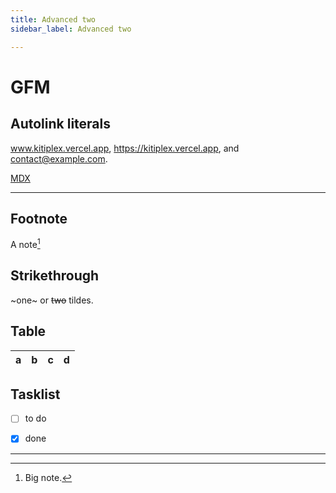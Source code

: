 ```yaml
---
title: Advanced two
sidebar_label: Advanced two

---
```


# GFM

## Autolink literals

www.kitiplex.vercel.app, https://kitiplex.vercel.app, and contact@example.com.

[MDX](https://mdxjs.com "title")

*** 

## Footnote

A note[^1]

[^1]: Big note.

## Strikethrough

~one~ or ~~two~~ tildes.

## Table

| a | b  |  c |  d  |
| - | :- | -: | :-: |

## Tasklist

* [ ] to do
* [x] done


***



